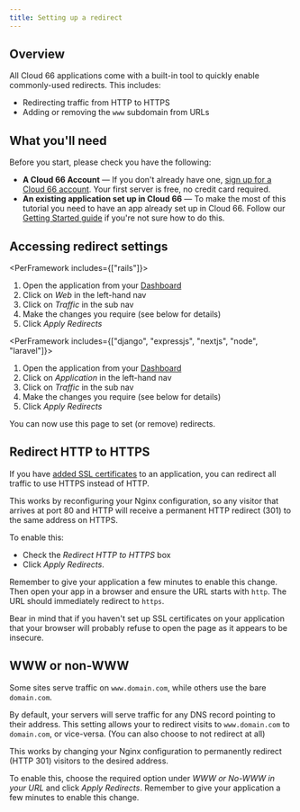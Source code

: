 ```yaml
---
title: Setting up a redirect
---
```


## Overview

All Cloud 66 applications come with a built-in tool to quickly enable commonly-used redirects. This includes:

* Redirecting traffic from HTTP to HTTPS
* Adding or removing the `www` subdomain from URLs

## What you'll need

Before you start, please check you have the following:

* **A Cloud 66 Account** &mdash; If you don't already have one, [sign up for a Cloud 66 account](https://app.cloud66.com/users/sign_up). Your first server is free, no credit card required.
* **An existing application set up in Cloud 66** &mdash; To make the most of this tutorial you need to have an app already set up in Cloud 66. Follow our [Getting Started guide](/docs/getting-started/deploy-your-first-app) if you're not sure how to do this.

## Accessing redirect settings


<PerFramework includes={["rails"]}>
1. Open the application from your [Dashboard](https://app.cloud66.com/dashboard)
2. Click on *Web* in the left-hand nav
3. Click on *Traffic* in the sub nav
4. Make the changes you require (see below for details)
5. Click *Apply Redirects*
</PerFramework>

<PerFramework includes={["django", "expressjs", "nextjs", "node", "laravel"]}>
1. Open the application from your [Dashboard](https://app.cloud66.com/dashboard)
2. Click on *Application* in the left-hand nav
3. Click on *Traffic* in the sub nav
4. Make the changes you require (see below for details)
5. Click *Apply Redirects*
</PerFramework>


You can now use this page to set (or remove) redirects.

## Redirect HTTP to HTTPS

If you have [added SSL certificates](/docs/security/ssl) to an application, you can redirect all traffic to use HTTPS instead of HTTP.

This works by reconfiguring your Nginx configuration, so any visitor that arrives at port 80 and HTTP will receive a permanent HTTP redirect (301) to the same address on HTTPS.

To enable this: 
* Check the *Redirect HTTP to HTTPS* box 
* Click *Apply Redirects*. 

Remember to give your application a few minutes to enable this change. Then open your app in a browser and ensure the URL starts with `http`. The URL should immediately redirect to `https`. 

Bear in mind that if you haven't set up SSL certificates on your application that your browser will probably refuse to open the page as it appears to be insecure. 

## WWW or non-WWW

Some sites serve traffic on `www.domain.com`, while others use the bare `domain.com`. 

By default, your servers will serve traffic for any DNS record pointing to their address. This setting allows your to redirect visits to `www.domain.com` to `domain.com`, or vice-versa. (You can also choose to not redirect at all)

This works by changing your Nginx configuration to permanently redirect (HTTP 301) visitors to the desired address.

To enable this, choose the required option under *WWW or No-WWW in your URL* and click *Apply Redirects*. Remember to give your application a few minutes to enable this change.

